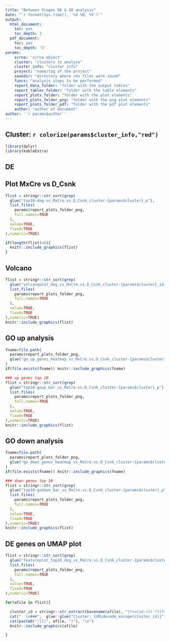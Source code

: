 ```yaml
---
title: "Between Stages DE & GO analysis"
date: "`r format(Sys.time(), '%d %B, %Y')`"
output:
  html_document:
    toc: yes
    toc_depth: 3
  pdf_document:
    toc: yes
    toc_depth: '3'
params:
    scrna: 'scrna object'
    cluster: "clusters to analyse"
    cluster_info: "cluster info"
    project: "name/tag of the project"
    savedir: "directory where rds files were saved"
    funcs: "analysis steps to be performed"
    report_data_folder: "folder with the output tables"
    report_tables_folder: "folder with the table elements"
    report_plots_folder: "folder with the plot elements"
    report_plots_folder_png: "folder with the png plot elements"
    report_plots_folder_pdf: "folder with the pdf plot elements"
    author: "author of document"
author: '`r params$author`'
---
```


## Cluster: `r colorize(params$cluster_info,"red")`

```r
library(dplyr)
library(kableExtra)
```

## DE

## Plot MxCre vs D_Csnk
```r
flist = stringr::str_sort(grep(
  glue("top10-deg-vs_MxCre.vs.D_Csnk_cluster-{params$cluster}_p"),
  list.files(
    params$report_plots_folder_png,
    full.names=TRUE
  ),
  value=TRUE,
  fixed=TRUE
),numeric=TRUE)

if(length(flist)>0){
  knitr::include_graphics(flist)
}
```

## Volcano
```r
flist = stringr::str_sort(grep(
  glue("volcanoplot_deg_vs_MxCre.vs.D_Csnk_cluster-{params$cluster}_id-"),
  list.files(
    params$report_plots_folder_png,
    full.names=TRUE
  ),
  value=TRUE,
  fixed=TRUE
),numeric=TRUE)
knitr::include_graphics(flist)
```

## GO up analysis
```r
fname=file.path(
  params$report_plots_folder_png,
  glue("go_up_genes_heatmap_vs_MxCre.vs.D_Csnk_cluster-{params$cluster}.png")
)
if(file.exists(fname)) knitr::include_graphics(fname)
```


```r
### up genes top 10
flist = stringr::str_sort(grep(
  glue("top10-goup_bar_vs_MxCre.vs.D_Csnk_cluster-{params$cluster}_p"),
  list.files(
    params$report_plots_folder_png,
    full.names=TRUE
  ),
  value=TRUE,
  fixed=TRUE
),numeric=TRUE)
knitr::include_graphics(flist)

```

## GO down analysis
```r
fname=file.path(
  params$report_plots_folder_png,
  glue("go_down_genes_heatmap_vs_MxCre.vs.D_Csnk_cluster-{params$cluster}.png")
)
if(file.exists(fname)) knitr::include_graphics(fname)
```

```r
### down genes top 10
flist = stringr::str_sort(grep(
  glue("top10-godown_bar_vs_MxCre.vs.D_Csnk_cluster-{params$cluster}_p"),
  list.files(
    params$report_plots_folder_png,
    full.names=TRUE
  ),
  value=TRUE,
  fixed=TRUE
),numeric=TRUE)
knitr::include_graphics(flist)

```

## DE genes on UMAP plot
```r
flist = stringr::str_sort(grep(
  glue("featureplot_top10_deg_vs_MxCre.vs.D_Csnk_cluster-{params$cluster}_id-"),
  list.files(
    params$report_plots_folder_png,
    full.names=TRUE
  ),
  value=TRUE,
  fixed=TRUE
),numeric=TRUE)

for(afile in flist){

  cluster_id = stringr::str_extract(basename(afile), "(?<=(id-))(.*)(?=\\.png)")
  cat("  \n###",  glue::glue("Cluster: {URLdecode_escape(cluster_id)}"),"   \n")
  cat(paste0("![](", afile, ")"), "\n")
  knitr::include_graphics(afile)

}
```

